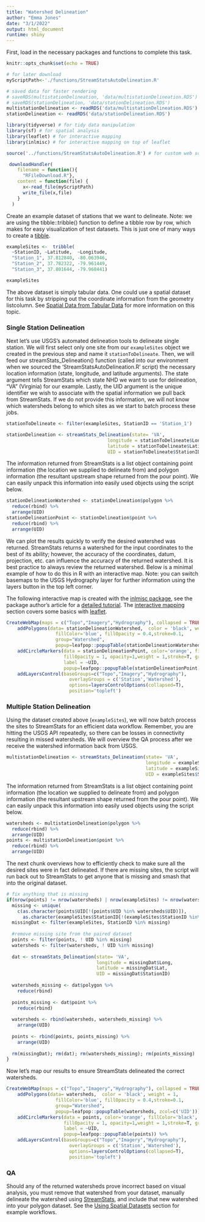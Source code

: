 ```yaml
---
title: "Watershed Delineation"
author: "Emma Jones"
date: "3/1/2022"
output: html_document
runtime: shiny
---
```


First, load in the necessary packages and functions to complete this task. 

```r
knitr::opts_chunk$set(echo = TRUE)

# for later download
myScriptPath<-'./functions/StreamStatsAutoDelineation.R'

# saved data for faster rendering
# saveRDS(multistationDelineation, 'data/multistationDelineation.RDS')
# saveRDS(stationDelineation, 'data/stationDelineation.RDS')
multistationDelineation <- readRDS('data/multistationDelineation.RDS')
stationDelineation <- readRDS('data/stationDelineation.RDS')
```

```r
library(tidyverse) # for tidy data manipulation
library(sf) # for spatial analysis
library(leaflet) # for interactive mapping
library(inlmisc) # for interactive mapping on top of leaflet

source('../functions/StreamStatsAutoDelineation.R') # for custom web scraping tool to hit USGS StreamStats API

```


```r
 downloadHandler(
    filename = function(){
      "RFileDownload.R"},
    content = function(file) {
      x<-read_file(myScriptPath)
      write_file(x,file)
    }
  )
```



Create an example dataset of stations that we want to delineate. Note: we are using the tibble::tribble() function to define a tibble row by row, which makes for easy visualization of test datasets. This is just one of many ways to create a [tibble](https://tibble.tidyverse.org/).

```r
exampleSites <-  tribble(
  ~StationID, ~Latitude,  ~Longitude,
  "Station_1", 37.812840, -80.063946,
  "Station_2", 37.782322, -79.961449,
  "Station_3", 37.801644, -79.968441)

exampleSites
```


The above dataset is simply tabular data. One could use a spatial dataset for this task by stripping out the coordinate information from the geometry listcolumn. See [Spatial Data from Tabular Data](#spatialDataFromTabularData) for more information on this topic.

### Single Station Delineation 

Next let's use USGS's automated delineation tools to delineate single station. We will first select only one site from our `exampleSites` object we created in the previous step and name it `stationToDelineate`. Then, we will feed our streamStats_Delineation() function (called into our environment when we sourced the 'StreamStatsAutoDelineation.R' script) the necessary location information (state, longitude, and latitude arguments). The state argument tells StreamStats which state NHD we want to use for delineation, "VA" (Virginia) for our example. Lastly, the UID argument is the unique identifier we wish to associate with the spatial information we pull back from StreamStats. If we do not provide this information, we will not know which watersheds belong to which sites as we start to batch process these jobs.

```r
stationToDelineate <- filter(exampleSites, StationID == 'Station_1')

stationDelineation <- streamStats_Delineation(state= 'VA',
                                     longitude = stationToDelineate$Longitude, 
                                     latitude = stationToDelineate$Latitude, 
                                     UID = stationToDelineate$StationID)
```

The information returned from StreamStats is a list object containing point information (the location we supplied to delineate from) and polygon information (the resultant upstream shape returned from the pour point). We can easily unpack this information into easily used objects using the script below.

```r
stationDelineationWatershed <- stationDelineation$polygon %>%
  reduce(rbind) %>%
  arrange(UID)
stationDelineationPoint <- stationDelineation$point %>%
  reduce(rbind) %>%
  arrange(UID)
```

We can plot the results quickly to verify the desired watershed was returned. StreamStats returns a watershed for the input coordinates to the best of its ability; however, the accuracy of the coordinates, datum, projection, etc. can influence the accuracy of the returned watershed. It is best practice to always review the returned watershed. Below is a minimal example of how to do this in R with an interactive map. Note: you can switch basemaps to the USGS Hydrography layer for further information using the layers button in the top left corner.

The following interactive map is created with the [inlmisc package](https://github.com/USGS-R/inlmisc), see the package author's article for a [detailed tutorial](https://waterdata.usgs.gov/blog/inlmiscmaps/). The [interactive mapping](#interactiveMapping) section covers some basics with [leaflet](https://rstudio.github.io/leaflet/).  

```r
CreateWebMap(maps = c("Topo","Imagery","Hydrography"), collapsed = TRUE) %>%
    addPolygons(data= stationDelineationWatershed,  color = 'black', weight = 1,
                  fillColor='blue', fillOpacity = 0.4,stroke=0.1,
                  group="Watershed",
                  popup=leafpop::popupTable(stationDelineationWatershed, zcol=c('UID'))) %>%
    addCircleMarkers(data = stationDelineationPoint, color='orange', fillColor='black', radius = 5,
                     fillOpacity = 1, opacity=1,weight = 1,stroke=T, group="Station",
                     label = ~UID,
                     popup=leafpop::popupTable(stationDelineationPoint)) %>%
    addLayersControl(baseGroups=c("Topo","Imagery","Hydrography"),
                       overlayGroups = c('Station','Watershed'),
                       options=layersControlOptions(collapsed=T),
                       position='topleft')

```

### Multiple Station Delineation 

Using the dataset created above (`exampleSites`), we will now batch process the sites to StreamStats for an efficient data workflow. Remember, you are hitting the USGS API repeatedly, so there can be losses in connectivity resulting in missed watersheds. We will overview the QA process after we receive the watershed information back from USGS. 


```r
multistationDelineation <- streamStats_Delineation(state= 'VA',
                                                   longitude = exampleSites$Longitude, 
                                                   latitude = exampleSites$Latitude, 
                                                   UID = exampleSites$StationID)
```

The information returned from StreamStats is a list object containing point information (the location we supplied to delineate from) and polygon information (the resultant upstream shape returned from the pour point). We can easily unpack this information into easily used objects using the script below.

```r
watersheds <- multistationDelineation$polygon %>%
  reduce(rbind) %>%
  arrange(UID)
points <- multistationDelineation$point %>%
  reduce(rbind) %>%
  arrange(UID)
```


The next chunk overviews how to efficiently check to make sure all the desired sites were in fact delineated. If there are missing sites, the script will run back out to StreamStats to get anyone that is missing and smash that into the original dataset. 
    
```r
# fix anything that is missing
if(nrow(points) != nrow(watersheds) | nrow(exampleSites) != nrow(watersheds)){
  missing <- unique(
    c(as.character(points$UID[!(points$UID %in% watersheds$UID)]),
      as.character(exampleSites$StationID[!(exampleSites$StationID %in% watersheds$UID)])))
  missingDat <- filter(exampleSites, StationID %in% missing)
  
  #remove missing site from the paired dataset
  points <- filter(points, ! UID %in% missing)
  watersheds <- filter(watersheds, ! UID %in% missing)
  
  dat <- streamStats_Delineation(state= 'VA', 
                                 longitude = missingDat$Long, 
                                 latitude = missingDat$Lat, 
                                 UID = missingDat$StationID)
  
  watersheds_missing <- dat$polygon %>%
    reduce(rbind)
  
  points_missing <- dat$point %>%
    reduce(rbind)
  
  watersheds <- rbind(watersheds, watersheds_missing) %>%
    arrange(UID)
  
  points <- rbind(points, points_missing) %>%
    arrange(UID)
  
  rm(missingDat); rm(dat); rm(watersheds_missing); rm(points_missing)
}

```
    
Now let's map our results to ensure StreamStats delineated the correct watersheds.

```r
CreateWebMap(maps = c("Topo","Imagery","Hydrography"), collapsed = TRUE) %>%
    addPolygons(data= watersheds,  color = 'black', weight = 1,
                  fillColor='blue', fillOpacity = 0.4,stroke=0.1,
                  group="Watershed",
                  popup=leafpop::popupTable(watersheds, zcol=c('UID'))) %>%
    addCircleMarkers(data = points, color='orange', fillColor='black', radius = 5,
                     fillOpacity = 1, opacity=1,weight = 1,stroke=T, group="Station",
                     label = ~UID,
                     popup=leafpop::popupTable(points)) %>%
    addLayersControl(baseGroups=c("Topo","Imagery","Hydrography"),
                       overlayGroups = c('Station','Watershed'),
                       options=layersControlOptions(collapsed=T),
                       position='topleft')
```
    
### QA

Should any of the returned watersheds prove incorrect based on visual analysis, you must remove that watershed from your dataset, manually delineate the watershed using [StreamStats](https://streamstats.usgs.gov/ss/), and include that new watershed into your polygon dataset. See the [Using Spatial Datasets](#usingSpatialDatasets) section for example workflows.